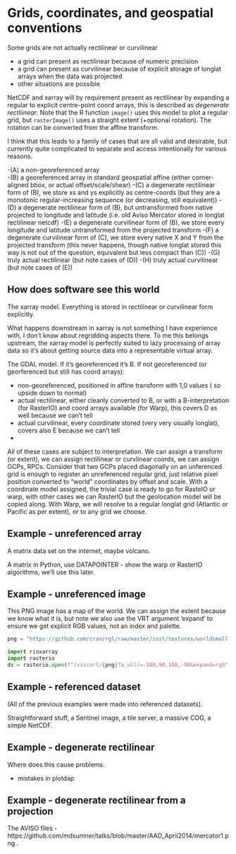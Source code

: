 # Grids, coordinates, and geospatial conventions {.unnumbered}

Some grids are not actually rectilinear or curvilinear


- a grid can present as rectilinear because of numeric precision 
- a grid can present as curvilinear because of explicit storage of longlat arrays when the data was projected
- other situations are possible


NetCDF and xarray will by requirement present as rectilinear by expanding a regular to explicit centre-point coord arrays, this is described as *degenerate rectliinear*. Note that the R function `image()` uses this model to plot a regular grid, but `rasterImage()` uses a straight extent (+optional rotation). The rotation can be converted from the affine transform. 

I think that this leads to a family of cases that are all valid and desirable, but currently quite complicated to separate and access intentionally for various reasons. 


-(A) a non-georeferenced array   
-(B) a georeferenced array in standard geospatial affine (either corner-aligned bbox, or actual offset/scale/shear)
-(C) a degenerate rectilinear form of (B), we store xs and ys explicitly as centre-coords (but they are a monotonic regular-increasing sequence (or decreasing, still equivalent))
-(D) a degenerate rectilinear form of (B), but untransformed from native projected to longitude and latitude (i.e. old Aviso Mercator stored in longlat rectilinear netcdf)
-(E) a degenerate curvilinear form of (B), we store every longitude and latitude untransformed from the projected transform
-(F) a degenerate curvilinear form of (C), we store every native X and Y from the projected transform (this never happens, though native longlat stored this way is not out of the question, equivalent but less compact than (C))
-(G) truly actual rectilinear (but note cases of (D))
-(H) truly actual curvilinear (but note cases of (E))



## How does software see this world

The xarray model. Everything is stored in rectilinear or curvilinear form explicitly. 

What happens downstream in xarray is not something I have experience with, I don't know about regridding aspects there. To me this belongs upstream, the xarray model is perfectly suited to lazy processing of array data so it's about getting source data into a representable virtual array. 


The GDAL model. If it's georeferenced it's B. If not georeferenced (or georferenced but still has coord arrays): 

- non-georeferenced, positioned in affine transform with 1,0 values ( so upside down to normal)
- actual rectilinear, either cleanly converted to B, or with a B-interpretation (for RasterIO) and coord arrays available (for Warp), this covers D as well because we can't tell
- actual curvilinear, every coordinate stored (very very usually longlat), covers also E because we can't tell
- 

All of these cases are subject to interpretation. We can assign a transform (or extent), we can assign rectilinear or curvlinear coords, we can assign GCPs, RPCs. Consider that two GCPs placed diagonally on an unferenced grid is enough to register an unreferenced regular grid, just relative pixel position converted to "world" coordinates by offset and scale.  With a coordinate model assigned, the trivial case is ready to go for RasteIO or warp, with other cases we can RasterIO but the geolocation model will be copied along. With Warp, we will resolve to a regular longlat grid (Atlantic or Pacific as per extent), or to any grid we choose. 

## Example - unreferenced array

A matrix data set on the internet, maybe volcano. 

A matrix in Python, use DATAPOINTER - show the warp or RasterIO algorithms, we'll use this later. 



## Example - unreferenced image

This PNG image has a map of the world. We can assign the extent because we know what it is, but note 
we also use the VRT argument 'expand' to ensure we get explicit RGB values, not an index and palette. 

```python
png = "https://github.com/cran/rgl/raw/master/inst/textures/worldsmall.png"

import rioxarray
import rasterio
ds = rasterio.open(f"/viscurl/{png}?a_ullr=-180,90,180,-90&expand=rgb"

```


## Example  - referenced dataset

(All of the previous examples were made into referenced datasets). 

Straightforward stuff, a Sentinel image, a tile server, a massive COG, a simple NetCDF. 

## Example  - degenerate rectilinear

Where does this cause problems. 

- mistakes in plotdap


## Example  - degenerate rectilinear from a projection

The AVISO files - https://github.com/mdsumner/talks/blob/master/AAD_April2014/mercator1.png
. 